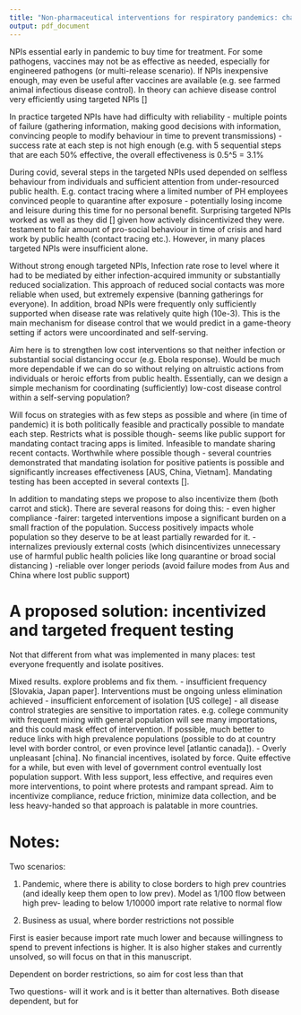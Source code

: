 ```yaml
---
title: "Non-pharmaceutical interventions for respiratory pandemics: challenges and potential solutions"
output: pdf_document
---
```



NPIs essential early in pandemic to buy time for treatment. For some pathogens, vaccines may not be as effective as needed, especially for engineered pathogens (or multi-release scenario). If NPIs inexpensive enough, may even be useful after vaccines are available (e.g. see farmed animal infectious disease control). In theory can achieve disease control very efficiently using targeted NPIs []

In practice targeted NPIs have had difficulty with reliability
- multiple points of failure (gathering information, making good decisions with information, convincing people to modify behaviour in time to prevent transmissions)
- success rate at each step is not high enough (e.g. with 5 sequential steps that are each 50% effective, the overall effectiveness is 0.5^5 = 3.1%

During covid, several steps in the targeted NPIs used depended on selfless behaviour from individuals and sufficient attention from under-resourced public health. E.g. contact tracing where a limited number of PH employees convinced people to quarantine after exposure - potentially losing income and leisure during this time for no personal benefit. Surprising targeted NPIs worked as well as they did [] given how actively disincentivized they were. testament to fair amount of pro-social behaviour in time of crisis and hard work by public health (contact tracing etc.). However, in many places targeted NPIs were insufficient alone.


Without strong enough targeted NPIs, Infection rate rose to level where it had to be mediated by either infection-acquired immunity or substantially reduced socialization. This approach of reduced social contacts was more reliable when used, but extremely expensive (banning gatherings for everyone). In addition, broad NPIs were frequently only sufficiently supported when disease rate was relatively quite high (10e-3). This is the main mechanism for disease control that we would predict in a game-theory setting if actors were uncoordinated and self-serving.


Aim here is to strengthen low cost interventions so that neither infection or substantial social distancing occur (e.g. Ebola response). Would be much more dependable if we can do so without relying on altruistic actions from individuals or heroic efforts from public health. Essentially, can we design a simple mechanism for coordinating (sufficiently) low-cost disease control within a self-serving population?



Will focus on strategies with as few steps as possible and where (in time of pandemic) it is both politically feasible and practically possible to mandate each step. Restricts what is possible though- seems like public support for mandating contact tracing apps is limited. Infeasible to mandate sharing recent contacts. Worthwhile where possible though - several countries demonstrated that mandating isolation for positive patients is possible and significantly increases effectiveness [AUS, China, Vietnam]. Mandating testing has been accepted in several contexts [].


In addition to mandating steps we propose to also incentivize them (both carrot and stick). There are several reasons for doing this:
	- even higher compliance
	-fairer: targeted interventions impose a significant burden on a small fraction of the population. Success positively impacts whole population so they deserve to be at least partially rewarded for it.
	-internalizes previously external costs (which disincentivizes unnecessary use of harmful public health policies like long quarantine or broad social distancing )
	-reliable over longer periods (avoid failure modes from Aus and China where lost public support)
	


# A proposed solution: incentivized and targeted frequent testing

Not that different from what was implemented in many places: test everyone frequently and isolate positives.

Mixed results. explore problems and fix them. 
- insufficient frequency [Slovakia, Japan paper]. Interventions must be ongoing unless elimination achieved
- insufficient enforcement of isolation [US college]
- all disease control strategies are sensitive to importation rates. e.g. college community with frequent mixing with general population will see many importations, and this could mask effect of intervention. If possible, much better to reduce links with high prevalence populations (possible to do at country level with border control, or even province level [atlantic canada]).
- Overly unpleasant [china]. No financial incentives, isolated by force. Quite effective for a while, but even with level of government control eventually lost population support. With less support, less effective, and requires even more interventions, to point where protests and rampant spread. Aim to incentivize compliance, reduce friction, minimize data collection, and be less heavy-handed so that approach is palatable in more countries. 



# Notes:


Two scenarios:

1. Pandemic, where there is ability to close borders to high prev countries (and ideally keep them open to low prev). Model as 1/100 flow between high prev- leading to below 1/10000 import rate relative to normal flow

2. Business as usual, where border restrictions not possible

First is easier because import rate much lower and because willingness to spend to prevent infections is higher. It is also higher stakes and currently unsolved, so will focus on that in this manuscript. 




Dependent on border restrictions, so aim for cost less than that

Two questions- will it work and is it better than alternatives. Both disease dependent, but for 


